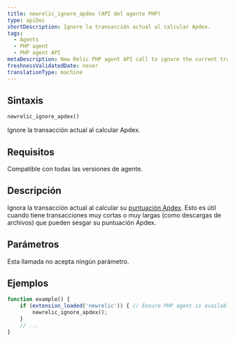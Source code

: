 ```yaml
---
title: newrelic_ignore_apdex (API del agente PHP)
type: apiDoc
shortDescription: Ignore la transacción actual al calcular Apdex.
tags:
  - Agents
  - PHP agent
  - PHP agent API
metaDescription: New Relic PHP agent API call to ignore the current transaction when calculating your app's overall Apdex score.
freshnessValidatedDate: never
translationType: machine
---
```


## Sintaxis

```php
newrelic_ignore_apdex()
```

Ignore la transacción actual al calcular Apdex.

## Requisitos

Compatible con todas las versiones de agente.

## Descripción

Ignora la transacción actual al calcular su [puntuación Apdex](/docs/apm/new-relic-apm/apdex/apdex-measuring-user-satisfaction). Esto es útil cuando tiene transacciones muy cortas o muy largas (como descargas de archivos) que pueden sesgar su puntuación Apdex.

## Parámetros

Esta llamada no acepta ningún parámetro.

## Ejemplos

```php
function example() {
    if (extension_loaded('newrelic')) { // Ensure PHP agent is available
        newrelic_ignore_apdex();
    }
    // ...
}
```
